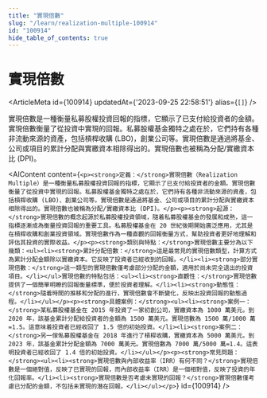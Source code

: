 ```yaml
---
title: "實現倍數"
slug: "/learn/realization-multiple-100914"
id: "100914"
hide_table_of_contents: true
---
```



# 實現倍數

<ArticleMeta id={100914} updatedAt={'2023-09-25 22:58:51'} alias={`[]`} />
<div className='border-solid border-b border-t-0 my-4 border-[var(--ifm-color-gray-300)]' />

實現倍數是一種衡量私募股權投資回報的指標，它顯示了已支付給投資者的金額。實現倍數衡量了從投資中實現的回報。私募股權基金獨特之處在於，它們持有各種非流動來源的資產，包括槓桿收購 (LBO)，創業公司等。實現倍數是通過將基金、公司或項目的累計分配與實繳資本相除得出的。實現倍數也被稱為分配/實繳資本比 (DPI)。

<AIContent content={`<p><strong>定義：</strong>實現倍數（Realization Multiple）是一種衡量私募股權投資回報的指標，它顯示了已支付給投資者的金額。實現倍數衡量了從投資中實現的回報。私募股權基金獨特之處在於，它們持有各種非流動來源的資產，包括槓桿收購 (LBO)、創業公司等。實現倍數是通過將基金、公司或項目的累計分配與實繳資本相除得出的。實現倍數也被稱為分配/實繳資本比 (DPI)。</p><p><strong>起源：</strong>實現倍數的概念起源於私募股權投資領域，隨着私募股權基金的發展和成熟，這一指標逐漸成為衡量投資回報的重要工具。私募股權基金在 20 世紀後期開始廣泛應用，尤其是在槓桿收購和創業投資領域。實現倍數作為一種直觀的回報衡量方式，幫助投資者更好地理解和評估其投資的實際收益。</p><p><strong>類別與特點：</strong>實現倍數主要分為以下幾類：<ul><li><strong>累計分配倍數：</strong>這是最常見的實現倍數類型，計算方式為累計分配金額除以實繳資本。它反映了投資者已經收到的回報。</li><li><strong>部分實現倍數：</strong>這一類型的實現倍數僅考慮部分分配的金額，適用於尚未完全退出的投資項目。</li></ul>實現倍數的特點包括：<ul><li><strong>直觀性：</strong>實現倍數提供了一個簡單明瞭的回報衡量標準，便於投資者理解。</li><li><strong>動態性：</strong>隨着時間的推移和分配的進行，實現倍數會不斷變化，反映出投資回報的動態過程。</li></ul></p><p><strong>具體案例：</strong><ul><li><strong>案例一：</strong>某私募股權基金在 2015 年投資了一家初創公司，實繳資本為 1000 萬美元。到 2020 年，該基金累計分配給投資者的金額為 1500 萬美元。實現倍數為 1500 萬/1000 萬=1.5。這意味着投資者已經收回了 1.5 倍的初始投資。</li><li><strong>案例二：</strong>另一傢俬募股權基金在 2018 年進行了槓桿收購，實繳資本為 5000 萬美元。到 2023 年，該基金累計分配金額為 7000 萬美元。實現倍數為 7000 萬/5000 萬=1.4。這表明投資者已經收回了 1.4 倍的初始投資。</li></ul></p><p><strong>常見問題：</strong><ul><li><strong>實現倍數與內部收益率（IRR）有何不同？</strong>實現倍數是一個絕對值，反映了已實現的回報，而內部收益率（IRR）是一個相對值，反映了投資的年化回報率。</li><li><strong>實現倍數是否考慮未實現的回報？</strong>實現倍數僅考慮已分配的金額，不包括未實現的潛在回報。</li></ul></p>`} id={100914} />
